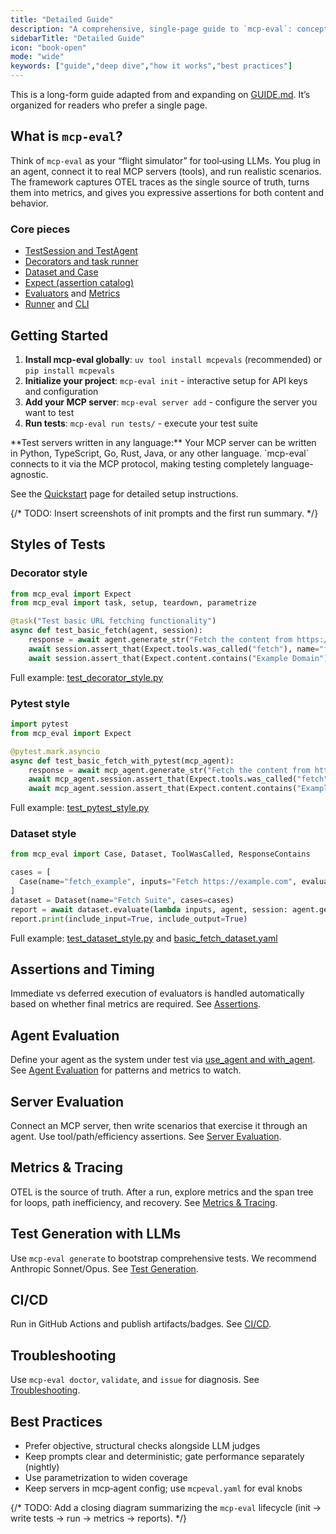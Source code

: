```yaml
---
title: "Detailed Guide"
description: "A comprehensive, single-page guide to `mcp-eval`: concepts, setup, styles, assertions, metrics, CLI, and best practices."
sidebarTitle: "Detailed Guide"
icon: "book-open"
mode: "wide"
keywords: ["guide","deep dive","how it works","best practices"]
---
```


This is a long-form guide adapted from and expanding on [GUIDE.md](https://github.com/lastmile-ai/mcp-eval/blob/main/GUIDE.md). It’s organized for readers who prefer a single page.

## What is `mcp-eval`?

Think of `mcp-eval` as your “flight simulator” for tool‑using LLMs. You plug in an agent, connect it to real MCP servers (tools), and run realistic scenarios. The framework captures OTEL traces as the single source of truth, turns them into metrics, and gives you expressive assertions for both content and behavior.

### Core pieces

- [TestSession and TestAgent](https://github.com/lastmile-ai/mcp-eval/blob/main/src/mcp_eval/session.py)
- [Decorators and task runner](https://github.com/lastmile-ai/mcp-eval/blob/main/src/mcp_eval/core.py)
- [Dataset and Case](https://github.com/lastmile-ai/mcp-eval/blob/main/src/mcp_eval/datasets.py)
- [Expect (assertion catalog)](https://github.com/lastmile-ai/mcp-eval/blob/main/src/mcp_eval/catalog.py)
- [Evaluators](https://github.com/lastmile-ai/mcp-eval/tree/main/src/mcp_eval/evaluators/) and [Metrics](https://github.com/lastmile-ai/mcp-eval/blob/main/src/mcp_eval/metrics.py)
- [Runner](https://github.com/lastmile-ai/mcp-eval/blob/main/src/mcp_eval/runner.py) and [CLI](https://github.com/lastmile-ai/mcp-eval/blob/main/src/mcp_eval/cli/__init__.py)

## Getting Started

1. **Install mcp-eval globally**: `uv tool install mcpevals` (recommended) or `pip install mcpevals`
2. **Initialize your project**: `mcp-eval init` - interactive setup for API keys and configuration
3. **Add your MCP server**: `mcp-eval server add` - configure the server you want to test
4. **Run tests**: `mcp-eval run tests/` - execute your test suite

<Note>
  **Test servers written in any language:** Your MCP server can be written in Python, TypeScript, Go, Rust, Java, or any other language. `mcp-eval` connects to it via the MCP protocol, making testing completely language-agnostic.
</Note>

See the [Quickstart](./quickstart) page for detailed setup instructions.

{/* TODO: Insert screenshots of init prompts and the first run summary. */}

## Styles of Tests

### Decorator style

```python
from mcp_eval import Expect
from mcp_eval import task, setup, teardown, parametrize

@task("Test basic URL fetching functionality")
async def test_basic_fetch(agent, session):
    response = await agent.generate_str("Fetch the content from https://example.com")
    await session.assert_that(Expect.tools.was_called("fetch"), name="fetch_called", response=response)
    await session.assert_that(Expect.content.contains("Example Domain"), name="contains_domain", response=response)
```

Full example: [test_decorator_style.py](https://github.com/lastmile-ai/mcp-eval/blob/main/examples/mcp_server_fetch/tests/test_decorator_style.py)

### Pytest style

```python
import pytest
from mcp_eval import Expect

@pytest.mark.asyncio
async def test_basic_fetch_with_pytest(mcp_agent):
    response = await mcp_agent.generate_str("Fetch the content from https://example.com")
    await mcp_agent.session.assert_that(Expect.tools.was_called("fetch"), name="fetch_called", response=response)
    await mcp_agent.session.assert_that(Expect.content.contains("Example Domain"), name="contains_text", response=response)
```

Full example: [test_pytest_style.py](https://github.com/lastmile-ai/mcp-eval/blob/main/examples/mcp_server_fetch/tests/test_pytest_style.py)

### Dataset style

```python
from mcp_eval import Case, Dataset, ToolWasCalled, ResponseContains

cases = [
  Case(name="fetch_example", inputs="Fetch https://example.com", evaluators=[ToolWasCalled("fetch"), ResponseContains("Example Domain")])
]
dataset = Dataset(name="Fetch Suite", cases=cases)
report = await dataset.evaluate(lambda inputs, agent, session: agent.generate_str(inputs))
report.print(include_input=True, include_output=True)
```

Full example: [test_dataset_style.py](https://github.com/lastmile-ai/mcp-eval/blob/main/examples/mcp_server_fetch/tests/test_dataset_style.py) and [basic_fetch_dataset.yaml](https://github.com/lastmile-ai/mcp-eval/blob/main/examples/mcp_server_fetch/datasets/basic_fetch_dataset.yaml)

## Assertions and Timing

Immediate vs deferred execution of evaluators is handled automatically based on whether final metrics are required. See [Assertions](./assertions).

## Agent Evaluation

Define your agent as the system under test via [use_agent and with_agent](https://github.com/lastmile-ai/mcp-eval/blob/main/src/mcp_eval/config.py). See [Agent Evaluation](./agent-evaluation) for patterns and metrics to watch.

## Server Evaluation

Connect an MCP server, then write scenarios that exercise it through an agent. Use tool/path/efficiency assertions. See [Server Evaluation](./server-evaluation).

## Metrics & Tracing

OTEL is the source of truth. After a run, explore metrics and the span tree for loops, path inefficiency, and recovery. See [Metrics & Tracing](./metrics-tracing).

## Test Generation with LLMs

Use `mcp-eval generate` to bootstrap comprehensive tests. We recommend Anthropic Sonnet/Opus. See [Test Generation](./test-generation).

## CI/CD

Run in GitHub Actions and publish artifacts/badges. See [CI/CD](./ci-cd).

## Troubleshooting

Use `mcp-eval doctor`, `validate`, and `issue` for diagnosis. See [Troubleshooting](./troubleshooting).

## Best Practices

- Prefer objective, structural checks alongside LLM judges
- Keep prompts clear and deterministic; gate performance separately (nightly)
- Use parametrization to widen coverage
- Keep servers in mcp‑agent config; use `mcpeval.yaml` for eval knobs

{/* TODO: Add a closing diagram summarizing the `mcp-eval` lifecycle (init → write tests → run → metrics → reports). */}


